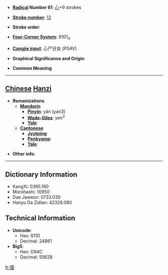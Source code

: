 * '''[[Wiktionary:Chinese radical index| Radical]] Number 61''': [[Wiktionary:Chinese radical index 心|心]]+9 strokes

* '''[[Wiktionary:Chinese total strokes index|Stroke number]]''': [[Wiktionary:Chinese total strokes index 12|12]]

* '''Stroke order''': 

* '''[[Wiktionary:Chinese four corner index|Four-Corner System]]''': 9101<sub>4</sub>

* '''[[Wiktionary:Chinese Cangjie index|Cangjie input]]''': 心尸日女 (PSAV)

* '''Graphical Significance and Origin''': 

* '''Common Meaning'''

----

== [[Chinese]] [[Hanzi]] ==

* '''Romanizations'''
** '''[[Mandarin]]'''
*** '''[[Pinyin]]''': yǎn (yan3)
*** '''[[Wade-Giles]]''': yen<sup>3</sup>
*** '''[[Yale]]''': 
** '''[[Cantonese]]'''
*** '''[[Jyutping]]''':
*** '''[[Penkyamp]]''': 
*** '''[[Yale]]''': 

* '''Other info''': 

----

== Dictionary Information ==

* KangXi: 0395.190
* Morohashi: 10950
* Dae Jaweon: 0733.030
* Hanyu Da Zidian: 42326.080

== Technical Information ==

* '''Unicode''':
** Hex: 611D
** Decimal: 24861
* '''Big5''':
** Hex: D94C
** Decimal: 55628

[[fr:愝]]
